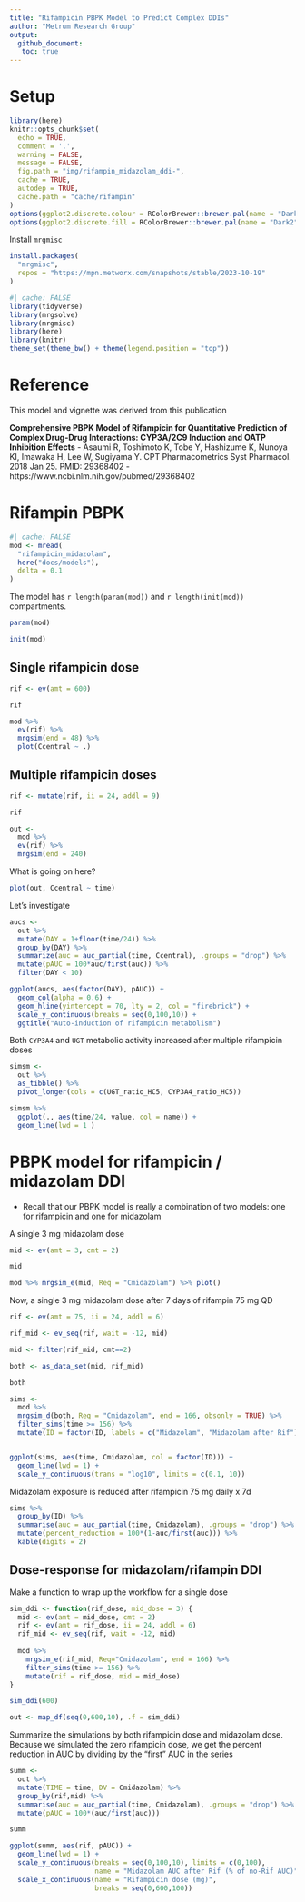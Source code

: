 ```yaml
---
title: "Rifampicin PBPK Model to Predict Complex DDIs"
author: "Metrum Research Group"
output: 
  github_document: 
   toc: true
---
```


# Setup

```r
library(here)
knitr::opts_chunk$set(
  echo = TRUE, 
  comment = '.', 
  warning = FALSE, 
  message = FALSE, 
  fig.path = "img/rifampin_midazolam_ddi-", 
  cache = TRUE, 
  autodep = TRUE, 
  cache.path = "cache/rifampin"
)
options(ggplot2.discrete.colour = RColorBrewer::brewer.pal(name = "Dark2", n = 8))
options(ggplot2.discrete.fill = RColorBrewer::brewer.pal(name = "Dark2", n = 8))
```

Install `mrgmisc` 

```r
install.packages(
  "mrgmisc", 
  repos = "https://mpn.metworx.com/snapshots/stable/2023-10-19"
)
```


```r
#| cache: FALSE
library(tidyverse)
library(mrgsolve)
library(mrgmisc)
library(here)
library(knitr)
theme_set(theme_bw() + theme(legend.position = "top"))
```

# Reference
This model and vignette was derived from this publication

__Comprehensive PBPK Model of Rifampicin for Quantitative Prediction of
Complex Drug-Drug Interactions: CYP3A/2C9 Induction and OATP Inhibition Effects__
- Asaumi R, Toshimoto K, Tobe Y, Hashizume K, Nunoya KI, Imawaka H, Lee W,
Sugiyama Y.  CPT Pharmacometrics Syst Pharmacol. 2018 Jan 25. 
PMID: 29368402
- https://www.ncbi.nlm.nih.gov/pubmed/29368402



# Rifampin PBPK


```r
#| cache: FALSE
mod <- mread(
  "rifampicin_midazolam", 
  here("docs/models"), 
  delta = 0.1
)
```

The model has `r length(param(mod))` and `r length(init(mod))` compartments.

```r
param(mod)

init(mod)
```


## Single rifampicin dose
```r
rif <- ev(amt = 600)

rif
```


```r
mod %>%
  ev(rif) %>% 
  mrgsim(end = 48) %>% 
  plot(Ccentral ~ .)
```


## Multiple rifampicin doses
```r
rif <- mutate(rif, ii = 24, addl = 9)

rif

out <- 
  mod %>%
  ev(rif) %>% 
  mrgsim(end = 240)
```

What is going on here?
```r
plot(out, Ccentral ~ time)
```


Let's investigate

```r
aucs <- 
  out %>% 
  mutate(DAY = 1+floor(time/24)) %>%
  group_by(DAY) %>% 
  summarize(auc = auc_partial(time, Ccentral), .groups = "drop") %>% 
  mutate(pAUC = 100*auc/first(auc)) %>%
  filter(DAY < 10)

ggplot(aucs, aes(factor(DAY), pAUC)) + 
  geom_col(alpha = 0.6) + 
  geom_hline(yintercept = 70, lty = 2, col = "firebrick") + 
  scale_y_continuous(breaks = seq(0,100,10)) + 
  ggtitle("Auto-induction of rifampicin metabolism")
```


Both `CYP3A4` and `UGT` metabolic activity increased after multiple
rifampicin doses

```r
simsm <- 
  out %>%
  as_tibble() %>%
  pivot_longer(cols = c(UGT_ratio_HC5, CYP3A4_ratio_HC5))

simsm %>%
  ggplot(., aes(time/24, value, col = name)) + 
  geom_line(lwd = 1 )
```

# PBPK model for rifampicin / midazolam DDI

- Recall that our PBPK model is really a combination of two models:
one for rifampicin and one for midazolam


A single 3 mg midazolam dose

```r
mid <- ev(amt = 3, cmt = 2)

mid

mod %>% mrgsim_e(mid, Req = "Cmidazolam") %>% plot()
```

Now, a single 3 mg midazolam dose after 7 days of rifampin 75 mg QD

```r
rif <- ev(amt = 75, ii = 24, addl = 6)

rif_mid <- ev_seq(rif, wait = -12, mid)

mid <- filter(rif_mid, cmt==2)

both <- as_data_set(mid, rif_mid)

both
```

```r
sims <- 
  mod %>% 
  mrgsim_d(both, Req = "Cmidazolam", end = 166, obsonly = TRUE) %>% 
  filter_sims(time >= 156) %>% 
  mutate(ID = factor(ID, labels = c("Midazolam", "Midazolam after Rif")))


ggplot(sims, aes(time, Cmidazolam, col = factor(ID))) + 
  geom_line(lwd = 1) + 
  scale_y_continuous(trans = "log10", limits = c(0.1, 10)) 
```

Midazolam exposure is reduced after rifampicin 75 mg daily x 7d

```r
sims %>% 
  group_by(ID) %>% 
  summarise(auc = auc_partial(time, Cmidazolam), .groups = "drop") %>% 
  mutate(percent_reduction = 100*(1-auc/first(auc))) %>%
  kable(digits = 2)
```

## Dose-response for midazolam/rifampin DDI

Make a function to wrap up the workflow for a single dose

```r

sim_ddi <- function(rif_dose, mid_dose = 3) {
  mid <- ev(amt = mid_dose, cmt = 2)
  rif <- ev(amt = rif_dose, ii = 24, addl = 6)
  rif_mid <- ev_seq(rif, wait = -12, mid)
  
  mod %>% 
    mrgsim_e(rif_mid, Req="Cmidazolam", end = 166) %>% 
    filter_sims(time >= 156) %>%
    mutate(rif = rif_dose, mid = mid_dose)
}

sim_ddi(600)

out <- map_df(seq(0,600,10), .f = sim_ddi)
```

Summarize the simulations by both rifampicin dose and midazolam dose.  Because
we simulated the zero rifampicin dose, we get the percent reduction in AUC
by dividing by the "first" AUC in the series

```r
summ <- 
  out %>%
  mutate(TIME = time, DV = Cmidazolam) %>% 
  group_by(rif,mid) %>%
  summarise(auc = auc_partial(time, Cmidazolam), .groups = "drop") %>% 
  mutate(pAUC = 100*(auc/first(auc)))

summ
```


```r
ggplot(summ, aes(rif, pAUC)) + 
  geom_line(lwd = 1) + 
  scale_y_continuous(breaks = seq(0,100,10), limits = c(0,100),
                     name = "Midazolam AUC after Rif (% of no-Rif AUC)") + 
  scale_x_continuous(name = "Rifampicin dose (mg)", 
                     breaks = seq(0,600,100)) 
```

